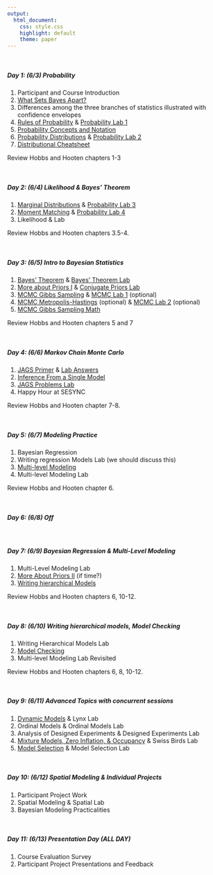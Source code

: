 ```yaml
---
output:
  html_document: 
    css: style.css
    highlight: default
    theme: paper
---
```


<br>

##### **Day 1: (6/3) Probability**

1. Participant and Course Introduction
2. [What Sets Bayes Apart?](content/lectures/WhatSetsBayesApart.pdf)
3. Differences among the three branches of statistics illustrated with confidence envelopes
4. [Rules of Probability](content/lectures/RulesProbability.pdf) & [Probability Lab 1](content/labs/ProbabilityLab1.html)
5. [Probability Concepts and Notation](content/lectures/ProbabilityConceptsDistributions.pdf)
6. [Probability Distributions](content/lectures/ProbabilityConceptsDistributions.pdf) & [Probability Lab 2](content/labs/ProbabilityLab2.html)
7. [Distributional Cheatsheet](content/handouts/DistributionCheatSheet.pdf)

Review Hobbs and Hooten chapters 1-3

<br>

##### **Day 2: (6/4) Likelihood & Bayes' Theorem**

1. [Marginal Distributions](content/lectures/ProbabilityConceptsDistributions.pdf) & [Probability Lab 3](content/labs/ProbabilityLab3.html)
2. [Moment Matching](content/lectures/ProbabilityConceptsDistributions.pdf) & [Probability Lab 4](content/labs/ProbabilityLab4.html)
3. Likelihood & Lab

Review Hobbs and Hooten chapters 3.5-4.

<br>

##### **Day 3: (6/5) Intro to Bayesian Statistics**

1. [Bayes' Theorem](content/lectures/BayesTheorem.pdf) & [Bayes' Theorem Lab](content/labs/BayesTheoremLab.html) 
2. [More about Priors I](content/lectures/MoreAboutPriors1.pdf) & [Conjugate Priors Lab](content/labs/ConjugatePriorsLab.html) 
3. [MCMC Gibbs Sampling](content/lectures/MCMC1.pdf) & [MCMC Lab 1](content/labs/MCMCLab1.html)  (optional)
4. [MCMC Metropolis-Hastings](content/lectures/MCMC2.pdf) (optional) & [MCMC Lab 2](content/labs/MCMCLab2.html) (optional)
5. [MCMC Gibbs Sampling Math](content/handouts/MCMCMath1.pdf)

Review Hobbs and Hooten chapters 5 and 7

<br>

##### **Day 4: (6/6) Markov Chain Monte Carlo**

1. [JAGS Primer](content/lectures/JAGSPrimerMCMCVis.pdf) & [Lab Answers](content/labs/JAGSPrimerLab.html)
2. [Inference From a Single Model](content/lectures/InferenceFromSingleModel.pdf)
3. [JAGS Problems Lab](content/labs/JAGSProblemsLab.html) 
4. Happy Hour at SESYNC 

Review Hobbs and Hooten chapter 7-8.

<br>

##### **Day 5: (6/7) Modeling Practice**

1. Bayesian Regression
2. Writing regression Models Lab (we should discuss this)
4. [Multi-level Modeling](content/lectures/MultiLevelRegression.pdf)
4. Multi-level Modeling Lab

Review Hobbs and Hooten chapter 6.

<br>

##### **Day 6: (6/8) Off**

<br>

##### **Day 7: (6/9) Bayesian Regression & Multi-Level Modeling**

1. Multi-Level Modeling Lab
2. [More About Priors II](content/lectures/MoreAboutPriors2.pdf) (if time?)
3. [Writing hierarchical Models](content/lectures/WritingHierarchicalModels.pdf)

Review Hobbs and Hooten chapters 6, 10-12.

<br>

##### **Day 8: (6/10) Writing hierarchical models, Model Checking**

1. Writing Hierarchical Models Lab
2. [Model Checking](content/lectures/ModelChecking.pdf)
3. Multi-level Modeling Lab Revisited

Review Hobbs and Hooten chapters 6, 8, 10-12.

<br>

##### **Day 9: (6/11) Advanced Topics with concurrent sessions**

1. [Dynamic Models](content/lectures/DynamicModels.pdf) & Lynx Lab
2. Ordinal Models & Ordinal Models Lab
3. Analysis of Designed Experiments & Designed Experiments Lab
3. [Mixture Models, Zero Inflation, & Occupancy](content/lectures/MixtureModels.pdf) & Swiss Birds Lab
4. [Model Selection](content/lectures/ModelSelection.pdf) & Model Selection Lab

<br>

##### **Day 10: (6/12) Spatial Modeling & Individual Projects**

1. Participant Project Work
2. Spatial Modeling & Spatial Lab
3. Bayesian Modeling Practicalities

<br>

##### **Day 11: (6/13) Presentation Day (ALL DAY)**

1. Course Evaluation Survey
2. Participant Project Presentations and Feedback 
